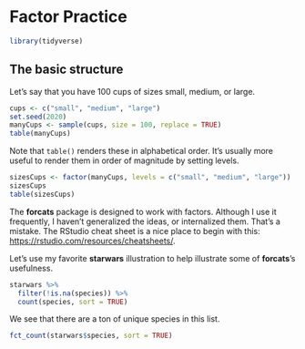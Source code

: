 # Factor Practice {#factorpractice}

```r
library(tidyverse)
```

## The basic structure

Let's say that you have 100 cups of sizes small, medium, or large. 

```r
cups <- c("small", "medium", "large")
set.seed(2020)
manyCups <- sample(cups, size = 100, replace = TRUE)
table(manyCups)
```

Note that `table()` renders these in alphabetical order. It's usually more useful to render them in order of magnitude by setting levels. 

```r
sizesCups <- factor(manyCups, levels = c("small", "medium", "large"))
sizesCups
table(sizesCups)
```

The **forcats** package is designed to work with factors. Although I use it frequently, I haven't generalized the ideas, or internalized them. That's a mistake. The RStudio cheat sheet is a nice place to begin with this: <https://rstudio.com/resources/cheatsheets/>. 

Let's use my favorite **starwars** illustration to help illustrate some of **forcats**'s usefulness.

```r
starwars %>% 
  filter(!is.na(species)) %>% 
  count(species, sort = TRUE)
```

We see that there are a ton of unique species in this list. 

```r
fct_count(starwars$species, sort = TRUE)

```

